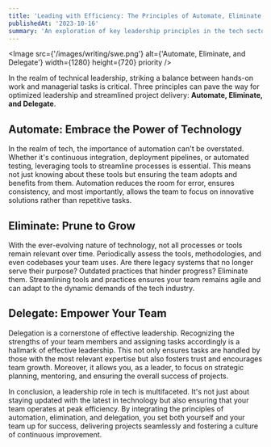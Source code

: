 ```yaml
---
title: 'Leading with Efficiency: The Principles of Automate, Eliminate, and Delegate'
publishedAt: '2023-10-16'
summary: 'An exploration of key leadership principles in the tech sector, emphasizing the importance of automation, elimination of redundancies, and effective delegation for optimal team performance.'
---
```


<Image src={'/images/writing/swe.png'} alt={'Automate, Eliminate, and Delegate'} width={1280} height={720} priority />

In the realm of technical leadership, striking a balance between hands-on work and managerial tasks is critical. Three principles can pave the way for optimized leadership and streamlined project delivery: **Automate, Eliminate, and Delegate**.

## Automate: Embrace the Power of Technology

In the realm of tech, the importance of automation can't be overstated. Whether it's continuous integration, deployment pipelines, or automated testing, leveraging tools to streamline processes is essential. This means not just knowing about these tools but ensuring the team adopts and benefits from them. Automation reduces the room for error, ensures consistency, and most importantly, allows the team to focus on innovative solutions rather than repetitive tasks.

## Eliminate: Prune to Grow

With the ever-evolving nature of technology, not all processes or tools remain relevant over time. Periodically assess the tools, methodologies, and even codebases your team uses. Are there legacy systems that no longer serve their purpose? Outdated practices that hinder progress? Eliminate them. Streamlining tools and practices ensures your team remains agile and can adapt to the dynamic demands of the tech industry.

## Delegate: Empower Your Team

Delegation is a cornerstone of effective leadership. Recognizing the strengths of your team members and assigning tasks accordingly is a hallmark of effective leadership. This not only ensures tasks are handled by those with the most relevant expertise but also fosters trust and encourages team growth. Moreover, it allows you, as a leader, to focus on strategic planning, mentoring, and ensuring the overall success of projects.

In conclusion, a leadership role in tech is multifaceted. It's not just about staying updated with the latest in technology but also ensuring that your team operates at peak efficiency. By integrating the principles of automation, elimination, and delegation, you set both yourself and your team up for success, delivering projects seamlessly and fostering a culture of continuous improvement.
